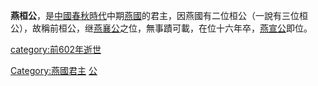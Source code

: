 {{unreferenced|time=2014-2-26}} 
'''燕桓公'''，是[[中國|中國]][[春秋時代|春秋時代]]中期[[燕國|燕國]]的君主，因燕國有二位桓公（一說有三位桓公），故稱前桓公，继[[燕襄公|燕襄公]]之位，無事蹟可載，在位十六年卒，[[燕宣公|燕宣公]]即位。

{{中国皇帝|[[燕襄公|燕襄公]]|[[燕宣公|燕宣公]]|[[燕國君主|燕國君主]]|前617年—前602年}}
{{燕國君主}}
{{中国君主小作品}}

[[Category:燕國君主|Category:燕國君主]]
[[category:前602年逝世|category:前602年逝世]]
[[Category:諡桓|公]]